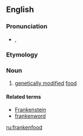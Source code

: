 ==English==

===Pronunciation===
* {{enPR|frăngk'(ə)n-fo͞od"}}, {{IPA|/ˈfɹæŋk(ə)nˌfuːd/|lang=en}}

===Etymology===
{{prefix|franken|food|lang=en}}

===Noun===
{{en-noun|-}}

# {{label|en|colloquial|derogatory}} [[genetically modified]] [[food]]

====Related terms====
* [[Frankenstein]]
* [[frankenword]]

[[ru:frankenfood]]